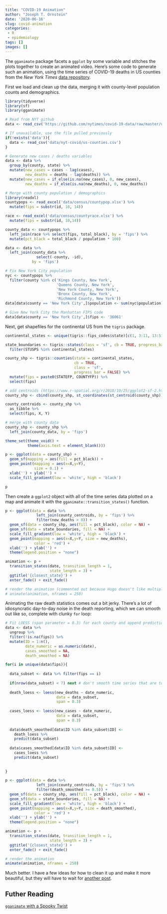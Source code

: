 ```yaml
---
title: "COVID-19 Animation"
author: "Joseph T. Ornstein"
date: '2020-06-16'
slug: covid-animation
categories: 
 - R
 - epidemiology
tags: []
images: []
---
```


The `gganimate` package facets a `ggplot` by some variable and stitches the plots together to create an animated video. Here's some code to generate such an animation, using the time series of COVID-19 deaths in US counties from the *New York Times* [data repository](https://github.com/nytimes/covid-19-data).

First we load and clean up the data, merging it with county-level population counts and demographics.

```r

library(tidyverse) 
library(sf)
library(gganimate)

# Read from NYT github
data <- read_csv('https://github.com/nytimes/covid-19-data/raw/master/us-counties.csv')

# If unavailable, use the file pulled previously
if(!exists('data')){
  data <- read_csv('data/nyt-covid/us-counties.csv')
}

# Generate new cases / deaths variables
data <- data %>% 
  group_by(county, state) %>%
  mutate(new_cases = cases - lag(cases),
         new_deaths = deaths - lag(deaths)) %>% 
  mutate(new_cases = if_else(is.na(new_cases), 0, new_cases),
         new_deaths = if_else(is.na(new_deaths), 0, new_deaths))

# Merge with county population / demographics
library(readxl)
countypops <- read_excel('data/census/countypop.xlsx') %>% 
  mutate(fips = substr(id, 10, 14))

race <- read_excel('data/census/countyrace.xlsx') %>% 
  mutate(fips = substr(id, 10,14))

county_data <- countypops %>% 
  left_join(race %>% select(fips, total_black), by = 'fips') %>% 
  mutate(pct_black = total_black / population * 100)

data <- data %>% 
  left_join(county_data %>% 
              select(-county, -id), 
            by = 'fips') 

# Fix New York City population
nyc <- countypops %>% 
  filter(county %in% c('Kings County, New York',
                       'Queens County, New York',
                       'New York County, New York',
                       'Bronx County, New York',
                       'Richmond County, New York'))
data[data$county == 'New York City',]$population <- sum(nyc$population)

# Give New York City the Manhattan FIPS code
data[data$county == 'New York City',]$fips <- '36061'
```

Next, get shapefiles for the continental US from the `tigris` package.

```r

continental_states <- unique(tigris::fips_codes$state)[c(1, 3:11, 13:51)]

state_boundaries <- tigris::states(class = 'sf', cb = TRUE, progress_bar = FALSE) %>%
  filter(STUSPS %in% continental_states)

county_shp <- tigris::counties(state = continental_states,
                               cb = TRUE,
                               class = 'sf',
                               progress_bar = FALSE) %>% 
  mutate(fips = paste0(STATEFP, COUNTYFP)) %>% 
  select(fips)

# add centroids (https://www.r-spatial.org/r/2018/10/25/ggplot2-sf-2.html)
county_shp <- cbind(county_shp, st_coordinates(st_centroid(county_shp))) 

county_centroids <- county_shp %>% 
  as_tibble %>% 
  select(fips, X, Y)

# merge with county data
county_shp <- county_shp %>% 
  left_join(county_data, by = 'fips')

theme_set(theme_void() +
          theme(axis.text = element_blank()))

p <- ggplot(data = county_shp) +
  geom_sf(mapping = aes(fill = pct_black)) +
  geom_point(mapping = aes(x=X,y=Y), 
             size = 0.1) +
  xlab('') + ylab('') +
  scale_fill_gradient(low = 'white', high = 'black')

p
```

Then create a `ggplot2` object with all of the time series data plotted on a map and animate it with the `gganimate::transition_states()` function.

```r

p <- ggplot(data = data %>%
              left_join(county_centroids, by = 'fips') %>%
              filter(new_deaths > 0)) +
  geom_sf(data = county_shp, aes(fill = pct_black), color = NA) +
  geom_sf(data = state_boundaries, fill = NA) +
  scale_fill_gradient(low = 'white', high = 'black') +
  geom_point(mapping = aes(x=X,y=Y, size = new_deaths),
             color = 'red') +
  xlab('') + ylab('') +
  theme(legend.position = "none")

animation <- p + 
  transition_states(date, transition_length = 1,
                    state_length = 3) +
  ggtitle('{closest_state}') +
  enter_fade() + exit_fade()

# render the animation (commented out because Hugo doesn't like multiple gifs per page)
# animate(animation, nframes = 250) 

```

Animating the raw death statistics comes out a bit jerky. There's a lot of idiosyncratic day-to-day noise in the death reporting, which we can smooth out like so, complete with clunky `for` loop:


```r

# Fit LOESS (span parameter = 0.3) for each county and append predictions
data <- data %>% 
  ungroup %>% 
  filter(!is.na(fips)) %>% 
  mutate(ID = 1:n(),
         date_numeric = as.numeric(date),
         cases_smoothed = NA,
         death_smoothed = NA)

for(i in unique(data$fips)){
  
  data_subset <- data %>% filter(fips == i)
  
  if(nrow(data_subset) < 7) next # don't smooth time series that are too short
  
  death_loess <- loess(new_deaths ~ date_numeric, 
                       data = data_subset,
                       span = 0.3)
  
  cases_loess <- loess(new_cases ~ date_numeric,
                       data = data_subset,
                       span = 0.3)
  
  data$death_smoothed[data$ID %in% data_subset$ID] <- 
    death_loess %>% 
    predict(data_subset)
  
  data$cases_smoothed[data$ID %in% data_subset$ID] <- 
    cases_loess %>% 
    predict(data_subset)
  
  
}

p <- ggplot(data = data %>%
              left_join(county_centroids, by = 'fips') %>%
              filter(death_smoothed >= 0.5)) +
  geom_sf(data = county_shp, aes(fill = pct_black), color = NA) +
  geom_sf(data = state_boundaries, fill = NA) +
  scale_fill_gradient(low = 'white', high = 'black') +
  geom_point(mapping = aes(x=X,y=Y, size = death_smoothed),
             color = 'red') +
  xlab('') + ylab('') +
  theme(legend.position = "none")

animation <- p + 
  transition_states(date, transition_length = 1,
                    state_length = 3) +
  ggtitle('{closest_state}') +
  enter_fade() + exit_fade()

# render the animation
animate(animation, nframes = 250) 


```

Much better. I have a few ideas for how to clean it up and make it more beautiful, but they will have to wait for [another post](https://joeornstein.github.io/covid-animation-2).


## Futher Reading

[`gganimate` with a Spooky Twist](https://goodekat.github.io/presentations/2019-isugg-gganimate-spooky/slides.html#1)
